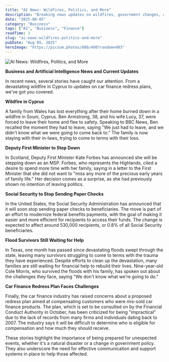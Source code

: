 ```yaml
---
title: "AI News: Wildfires, Politics, and More"
description: "Breaking news updates on wildfires, government changes, and social security reform."
date: "2025-08-05"
category: "Business"
tags: ["AI", "Business", "Finance"]
readTime: 3
slug: "ai-news-wildfires-politics-and-more"
pubDate: "Aug 05, 2025"
heroImage: "https://picsum.photos/800/400?random=903"
---
```


![AI News: Wildfires, Politics, and More](https://picsum.photos/800/400?random=903)

**Business and Artificial Intelligence News and Current Updates**

In recent news, several stories have caught our attention. From a devastating wildfire in Cyprus to updates on car finance redress plans, we've got you covered.

**Wildfire in Cyprus**

A family from Wales has lost everything after their home burned down in a wildfire in Souni, Cyprus. Ben Armstrong, 38, and his wife Lucy, 37, were forced to leave their home and flee to safety. Speaking to BBC News, Ben recalled the moment they had to leave, saying "We just had to leave, and we didn't know what we were going to come back to." The family is now staying with their in-laws, trying to come to terms with their loss.

**Deputy First Minister to Step Down**

In Scotland, Deputy First Minister Kate Forbes has announced she will be stepping down as an MSP. Forbes, who represents the Highlands, cited a desire to spend more time with her family, saying in a letter to the First Minister that she did not want to "miss any more of the precious early years of family life." Her decision comes as a surprise, as she had previously shown no intention of leaving politics.

**Social Security to Stop Sending Paper Checks**

In the United States, the Social Security Administration has announced that it will soon stop sending paper checks to beneficiaries. The move is part of an effort to modernize federal benefits payments, with the goal of making it easier and more efficient for recipients to access their funds. The change is expected to affect around 530,000 recipients, or 0.8% of all Social Security beneficiaries.

**Flood Survivors Still Waiting for Help**

In Texas, one month has passed since devastating floods swept through the state, leaving many survivors struggling to come to terms with the trauma they have experienced. Despite efforts to clean up the devastation, many families are still waiting for financial help to rebuild their lives. Nine-year-old Cole Morris, who survived the floods with his family, has spoken out about the challenges they face, saying "We don't know what we're going to do."

**Car Finance Redress Plan Faces Challenges**

Finally, the car finance industry has raised concerns about a proposed redress plan aimed at compensating customers who were mis-sold car finance products. The plan, which is set to be consulted on by the Financial Conduct Authority in October, has been criticized for being "impractical" due to the lack of records from many firms and individuals dating back to 2007. The industry says it will be difficult to determine who is eligible for compensation and how much they should receive.

These stories highlight the importance of being prepared for unexpected events, whether it's a natural disaster or a change in government policy. They also underscore the need for effective communication and support systems in place to help those affected.
